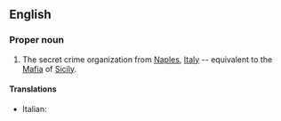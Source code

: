 ==English==

===Proper noun===
{{en-proper noun}}

# The secret crime organization from [[Naples]], [[Italy]] -- equivalent to the [[Mafia]] of [[Sicily]].

====Translations====
{{top}}
* Italian: {{t-|it|camorra|f}}
{{mid}}

{{bottom}}